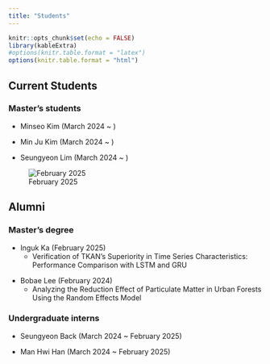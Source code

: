 ```yaml
---
title: "Students"
---
```


```r
knitr::opts_chunk$set(echo = FALSE)
library(kableExtra)
#options(knitr.table.format = "latex")
options(knitr.table.format = "html")
```

## Current Students

### Master's students

```{=html}
<!--
-   Jeongeun Lee (March 2023 \~)
-->
```

-   Minseo Kim (March 2024 \~ )

-   Min Ju Kim (March 2024 \~ )

-   Seungyeon Lim (March 2024 \~ )


![February 2025](images/Lab2025-Feb1.jpg){}

## Alumni

### Master's degree

-   Inguk Ka (February 2025)
    - Verification of TKAN's Superiority in Time Series Characteristics: Performance Comparison with LSTM and GRU

```{=html}
<!--
2023년 3월 ~ 2025년 2월
취업준비
-->
```

-   Bobae Lee (February 2024)
    -   Analyzing the Reduction Effect of Particulate Matter in Urban Forests Using the Random Effects Model

```{=html}
<!--
2022년 3월 ~ 2024년 2월
국립산림과학원
-->
```

### Undergraduate interns

-   Seungyeon Back (March 2024 \~ February 2025)

-   Man Hwi Han (March 2024 \~ February 2025)
